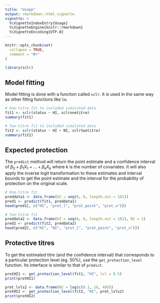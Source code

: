 ```yaml
---
title: "Usage"
output: rmarkdown::html_vignette
vignette: >
  %\VignetteIndexEntry{Usage}
  %\VignetteEngine{knitr::rmarkdown}
  %\VignetteEncoding{UTF-8}
---
```


```r
knitr::opts_chunk$set(
  collapse = TRUE,
  comment = "#>"
)
```

```r
library(sclr)
```

## Model fitting

Model fitting is done with a function called `sclr`. It is used in 
the same way as other fittng functions like `lm`.

```r
# One-titre fit to included simulated data
fit1 <- sclr(status ~ HI, sclronetitre)
summary(fit1)

# Two-titre fit to included simulated data
fit2 <- sclr(status ~ HI + NI, sclrtwotitre)
summary(fit2)
```

## Expected protection

The `predict` method will return the point estimate and a confidence 
interval of 
$\beta_0 + \beta_1X_1 + ... + \beta_kX_k$ 
where $k$ is the number of covariates.
It will also apply the inverse logit 
transformation to these estimates and 
interval bounds to get the point estimate and the interval for
the probability of protection on the original scale.

```r
# One-titre fit
preddata1 <- data.frame(HI = seq(0, 8, length.out = 101))
pred1 <- predict(fit1, preddata1)
head(pred1[, c("HI", "prot_l", "prot_point", "prot_u")])

# Two-titre fit
preddata2 <- data.frame(HI = seq(0, 8, length.out = 101), NI = 1)
pred2 <- predict(fit2, preddata2)
head(pred2[, c("HI", "NI", "prot_l", "prot_point", "prot_u")])
```

## Protective titres

To get the estimated titre (and the confidence interval) that corresponds to a
particular protection level (eg. 50%), use the `get_protection_level` function.
Its interface is similar to that of `predict`.

```r
protHI1 <- get_protection_level(fit1, "HI", lvl = 0.5)
print(protHI1)

prot_lvls2 <- data.frame(NI = log(c(0.1, 10, 40)))
protHI2 <- get_protection_level(fit2, "HI", prot_lvls2)
print(protHI2)
```
